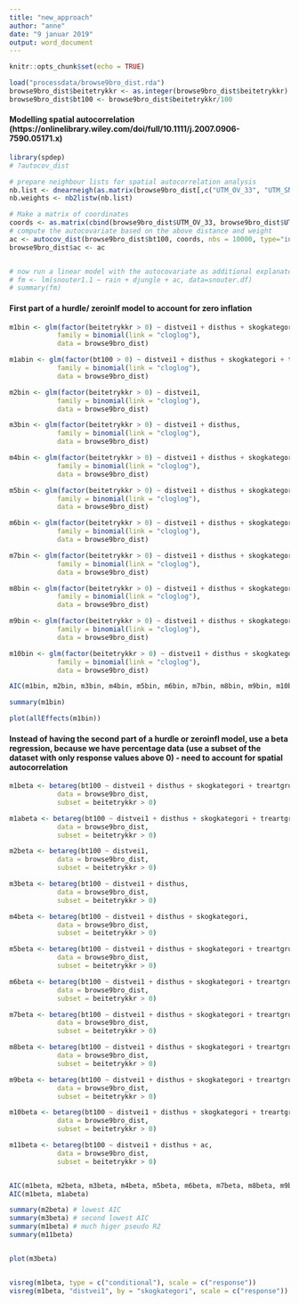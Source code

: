 ```yaml
---
title: "new_approach"
author: "anne"
date: "9 januar 2019"
output: word_document
---
```


```r
knitr::opts_chunk$set(echo = TRUE)
```


```r
load("processdata/browse9bro_dist.rda")
browse9bro_dist$beitetrykkr <- as.integer(browse9bro_dist$beitetrykkr)
browse9bro_dist$bt100 <- browse9bro_dist$beitetrykkr/100
```



#### Modelling spatial autocorrelation (https://onlinelibrary.wiley.com/doi/full/10.1111/j.2007.0906-7590.05171.x)
```r

library(spdep)
# ?autocov_dist

# prepare neighbour lists for spatial autocorrelation analysis
nb.list <- dnearneigh(as.matrix(browse9bro_dist[,c("UTM_OV_33", "UTM_SN_33")]), 0, 6)
nb.weights <- nb2listw(nb.list)

# Make a matrix of coordinates
coords <- as.matrix(cbind(browse9bro_dist$UTM_OV_33, browse9bro_dist$UTM_SN_33))
# compute the autocovariate based on the above distance and weight
ac <- autocov_dist(browse9bro_dist$bt100, coords, nbs = 10000, type="inverse", zero.policy = TRUE)
browse9bro_dist$ac <- ac


# now run a linear model with the autocovariate as additional explanatory variable:
# fm <- lm(snouter1.1 ~ rain + djungle + ac, data=snouter.df)
# summary(fm)

```




#### First part of a hurdle/ zeroinlf model to account for zero inflation
```r
m1bin <- glm(factor(beitetrykkr > 0) ~ distvei1 + disthus + skogkategori + treartgruppe + region + kant + helling + hohkatb + tretetthet + skogkategori*distvei1,
            family = binomial(link = "cloglog"),
            data = browse9bro_dist)

m1abin <- glm(factor(bt100 > 0) ~ distvei1 + disthus + skogkategori + treartgruppe + region + kant + helling + hohkatb + tretetthet + skogkategori*distvei1,
            family = binomial(link = "cloglog"),
            data = browse9bro_dist)

m2bin <- glm(factor(beitetrykkr > 0) ~ distvei1,
            family = binomial(link = "cloglog"),
            data = browse9bro_dist)

m3bin <- glm(factor(beitetrykkr > 0) ~ distvei1 + disthus,
            family = binomial(link = "cloglog"),
            data = browse9bro_dist)

m4bin <- glm(factor(beitetrykkr > 0) ~ distvei1 + disthus + skogkategori,
            family = binomial(link = "cloglog"),
            data = browse9bro_dist)

m5bin <- glm(factor(beitetrykkr > 0) ~ distvei1 + disthus + skogkategori + treartgruppe,
            family = binomial(link = "cloglog"),
            data = browse9bro_dist)

m6bin <- glm(factor(beitetrykkr > 0) ~ distvei1 + disthus + skogkategori + treartgruppe + region,
            family = binomial(link = "cloglog"),
            data = browse9bro_dist)

m7bin <- glm(factor(beitetrykkr > 0) ~ distvei1 + disthus + skogkategori + treartgruppe + region + kant,
            family = binomial(link = "cloglog"),
            data = browse9bro_dist)

m8bin <- glm(factor(beitetrykkr > 0) ~ distvei1 + disthus + skogkategori + treartgruppe + region + kant + helling,
            family = binomial(link = "cloglog"),
            data = browse9bro_dist)

m9bin <- glm(factor(beitetrykkr > 0) ~ distvei1 + disthus + skogkategori + treartgruppe + region + kant + helling + hohkatb,
            family = binomial(link = "cloglog"),
            data = browse9bro_dist)

m10bin <- glm(factor(beitetrykkr > 0) ~ distvei1 + disthus + skogkategori + treartgruppe + region + kant + helling + hohkatb + tretetthet,
            family = binomial(link = "cloglog"),
            data = browse9bro_dist)

```


```r
AIC(m1bin, m2bin, m3bin, m4bin, m5bin, m6bin, m7bin, m8bin, m9bin, m10bin)
```
```r
summary(m1bin)

plot(allEffects(m1bin))

```




#### Instead of having the second part of a hurdle or zeroinfl model, use a beta regression, because we have percentage data (use a subset of the dataset with only response values above 0) - need to account for spatial autocorrelation
```r

m1beta <- betareg(bt100 ~ distvei1 + disthus + skogkategori + treartgruppe + region + kant + helling + hohkatb + tretetthet + skogkategori*distvei1,
            data = browse9bro_dist,
            subset = beitetrykkr > 0)

m1abeta <- betareg(bt100 ~ distvei1 + disthus + skogkategori + treartgruppe + ac + kant + helling + hohkatb + tretetthet + skogkategori*distvei1,
            data = browse9bro_dist,
            subset = beitetrykkr > 0)

m2beta <- betareg(bt100 ~ distvei1,
            data = browse9bro_dist,
            subset = beitetrykkr > 0)

m3beta <- betareg(bt100 ~ distvei1 + disthus,
            data = browse9bro_dist,
            subset = beitetrykkr > 0)

m4beta <- betareg(bt100 ~ distvei1 + disthus + skogkategori,
            data = browse9bro_dist,
            subset = beitetrykkr > 0)

m5beta <- betareg(bt100 ~ distvei1 + disthus + skogkategori + treartgruppe,
            data = browse9bro_dist,
            subset = beitetrykkr > 0)

m6beta <- betareg(bt100 ~ distvei1 + disthus + skogkategori + treartgruppe + region,
            data = browse9bro_dist,
            subset = beitetrykkr > 0)

m7beta <- betareg(bt100 ~ distvei1 + disthus + skogkategori + treartgruppe + region + kant,
            data = browse9bro_dist,
            subset = beitetrykkr > 0)

m8beta <- betareg(bt100 ~ distvei1 + disthus + skogkategori + treartgruppe + region + kant + helling,
            data = browse9bro_dist,
            subset = beitetrykkr > 0)

m9beta <- betareg(bt100 ~ distvei1 + disthus + skogkategori + treartgruppe + region + kant + helling + hohkatb,
            data = browse9bro_dist,
            subset = beitetrykkr > 0)

m10beta <- betareg(bt100 ~ distvei1 + disthus + skogkategori + treartgruppe + region + kant + helling + hohkatb + tretetthet,
            data = browse9bro_dist,
            subset = beitetrykkr > 0)

m11beta <- betareg(bt100 ~ distvei1 + disthus + ac,
            data = browse9bro_dist,
            subset = beitetrykkr > 0)



```



```r
AIC(m1beta, m2beta, m3beta, m4beta, m5beta, m6beta, m7beta, m8beta, m9beta, m10beta, m11beta, m11abeta)
AIC(m1beta, m1abeta)
```


```r
summary(m2beta) # lowest AIC
summary(m3beta) # second lowest AIC
summary(m1beta) # much higer pseudo R2
summary(m11beta)


plot(m3beta)


visreg(m1beta, type = c("conditional"), scale = c("response"))
visreg(m1beta, "distvei1", by = "skogkategori", scale = c("response"))

```




























